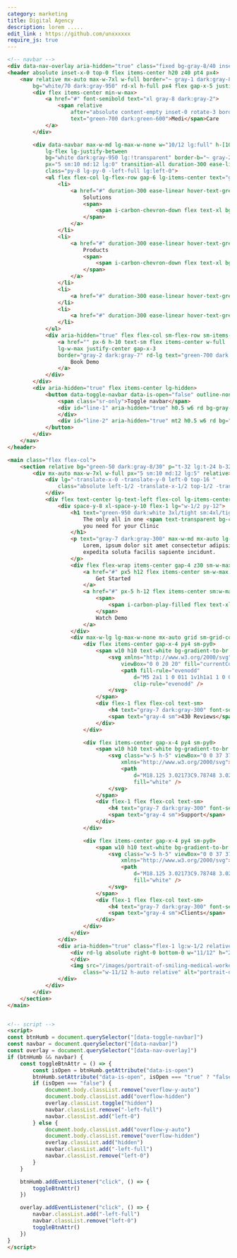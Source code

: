 ```yaml
---
category: marketing
title: Digital Agency 
description: lorem .....
edit_link : https://github.com/unxxxxxx
require_js: true
---
```



```html
<!-- navbar -->
<div data-nav-overlay aria-hidden="true" class="fixed bg-gray-8/40 inset-0 z-30 hidden lg:hidden"></div>
<header absolute inset-x-0 top-0 flex items-center h20 z40 pt4 px4>
    <nav relative mx-auto max-w-7xl w-full border="~ gray-1 dark:gray-8"
        bg="white/70 dark:gray-950" rd-xl h-full px4 flex gap-x-5 justify-between items-center>
        <div flex items-center min-w-max>
            <a href="#" font-semibold text="xl gray-8 dark:gray-2">
                <span relative
                    after="absolute content-empty inset-0 rotate-3 border border-green-700 dark:border-green-600"
                    text="green-700 dark:green-600">Medi</span>Care
            </a>
        </div>

        <div data-navbar max-w-md lg-max-w-none w="10/12 lg:full" h-[100dvh] lg-h-max inset-y-0 fixed lg-relative 
            lg-flex lg-justify-between
            bg="white dark:gray-950 lg:!transparent" border-b="~ gray-2 dark:gray-8 lg:none"
            px="5 sm:10 md:12 lg:0" transition-all duration-300 ease-linear gap-x-6
            class="py-8 lg-py-0 -left-full lg:left-0">
            <ul flex flex-col lg-flex-row gap-6 lg-items-center text="gray-7 dark:gray-300" lg-flex-1 lg-justify-center>
                <li>
                    <a href="#" duration-300 ease-linear hover-text-green-600 flex items-center gap-1.5 justify-between class="group">
                        Solutions
                        <span>
                            <span i-carbon-chevron-down flex text-xl bg="gray-7 dark:gray-300 group-hover:green-600"></span>
                        </span>
                    </a>
                </li>
                <li>
                    <a href="#" duration-300 ease-linear hover-text-green-600 flex items-center gap-1.5 justify-between class="group">
                        Products
                        <span>
                            <span i-carbon-chevron-down flex text-xl bg="gray-7 dark:gray-300 group-hover:green-600"></span>
                        </span>
                    </a>
                </li>
                <li>
                    <a href="#" duration-300 ease-linear hover-text-green-600>Support</a>
                </li>
                <li>
                    <a href="#" duration-300 ease-linear hover-text-green-600>Company</a>
                </li>
            </ul>
            <div aria-hidden="true" flex flex-col sm-flex-row sm-items-center gap-4  lg-min-w-max mt="10 lg:0">
                <a href="" px-6 h-10 text-sm flex items-center w-full 
                lg-w-max justify-center gap-x-3 
                border="gray-2 dark:gray-7" rd-lg text="green-700 dark:gray-1" bg="gray-1 dark:gray-9">
                    Book Demo
                </a>
            </div>
        </div>
        <div aria-hidden="true" flex items-center lg-hidden>
            <button data-toggle-navbar data-is-open="false" outline-none border-l border-l-blue-100 dark-border-l-gray-7 pl3 relative py3 bg-transparent>
                <span class="sr-only">Toggle navbar</span>
                <div id="line-1" aria-hidden="true" h0.5 w6 rd bg-gray-7 dark-bg-gray-300 transition duration-300>
                </div>
                <div id="line-2" aria-hidden="true" mt2 h0.5 w6 rd bg="gray-7 dark:gray-300" transition duration-300></div>
            </button>
        </div>
    </nav>
</header>

<main class="flex flex-col">
    <section relative bg="green-50 dark:gray-8/30" p="t-32 lg:t-24 b-32 lg:b-4">
        <div mx-auto max-w-7xl w-full px="5 sm:10 md:12 lg:5" relative>
            <div lg="-translate-x-0 -translate-y-0 left-0 top-16 "
                class="absolute left-1/2 -translate-x-1/2 top-1/2 -translate-y-1/2 w-40 h-40 skew-x-6 op-50 dark:op-80 rd-full bg-gradient-to-bl from-green-600 to-sky-400 blur-3xl flex">
            </div>
            <div flex text-center lg-text-left flex-col lg-items-center lg-flex-row gap="8 lg:10 xl:12" relative max-w-4xl lg-max-w-none>
                <div space-y-8 xl-space-y-10 flex-1 lg="w-1/2 py-12">
                    <h1 text="green-950 dark:white 3xl/tight sm:4xl/tight md:5xl/tight xl:6xl/tight" font-bold>
                        The only all in one <span text-transparent bg-clip-text bg-gradient-to-br from-green-700 to-sky-600>Tool</span>
                        you need for your Clinic
                    </h1>
                    <p text="gray-7 dark:gray-300" max-w-md mx-auto lg-max-w-none>
                        Lorem, ipsum dolor sit amet consectetur adipisicing elit. Laudantium omnis, molestias
                        expedita soluta facilis sapiente incidunt.
                    </p>
                    <div flex flex-wrap items-center gap-4 z30 sm-w-max sm-flex-nowrap mx-auto lg-mx-0>
                        <a href="#" px5 h12 flex items-center sm-w-max w-full justify-center bg-gradient-to-br from-green-700 to-sky-600 text-white rd-lg ease-linear transition>
                            Get Started
                        </a>
                        <a href="#" px-5 h-12 flex items-center sm:w-max w-full justify-center gap-x-3 border="gray-2 dark:gray-8/60" rd-lg text="green-800 dark:gray-1" bg="green-50 dark:gray-8">
                            <span>
                                <span i-carbon-play-filled flex text-xl bg="green-800 dark:gray-1"></span>
                            </span>
                            Watch Demo
                        </a>
                    </div>
                    <div max-w-lg lg-max-w-none mx-auto grid sm-grid-cols-3 divide-y divide-gray-1 dark-divide-gray-8 sm-divide-y-0 sm-gap-2 p="4 y-0 sm:y-4" text-left rd-lg bg="white dark:gray-950" border="1 gray-1 dark:gray-8" shadow="sm gray-2/50 dark:transparent">
                        <div flex items-center gap-x-4 py4 sm-py0>
                            <span w10 h10 text-white bg-gradient-to-br from-green-700 to-sky-400 rd-md flex items-center justify-center>
                                <svg xmlns="http://www.w3.org/2000/svg" width="20" class="h-5 w-5"
                                    viewBox="0 0 20 20" fill="currentColor">
                                    <path fill-rule="evenodd"
                                        d="M5 2a1 1 0 011 1v1h1a1 1 0 010 2H6v1a1 1 0 01-2 0V6H3a1 1 0 010-2h1V3a1 1 0 011-1zm0 10a1 1 0 011 1v1h1a1 1 0 110 2H6v1a1 1 0 11-2 0v-1H3a1 1 0 110-2h1v-1a1 1 0 011-1zM12 2a1 1 0 01.967.744L14.146 7.2 17.5 9.134a1 1 0 010 1.732l-3.354 1.935-1.18 4.455a1 1 0 01-1.933 0L9.854 12.8 6.5 10.866a1 1 0 010-1.732l3.354-1.935 1.18-4.455A1 1 0 0112 2z"
                                        clip-rule="evenodd" />
                                </svg>
                            </span>
                            <div flex-1 flex flex-col text-sm>
                                <h4 text="gray-7 dark:gray-300" font-semibold>4.5 Stars</h4>
                                <span text="gray-4 sm">430 Reviews</span>
                            </div>
                        </div>

                        <div flex items-center gap-x-4 py4 sm-py0>
                            <span w10 h10 text-white bg-gradient-to-br from-green-700 to-sky-400 rd-md flex items-center justify-center>
                                <svg class="w-5 h-5" viewBox="0 0 37 37" fill="none"
                                    xmlns="http://www.w3.org/2000/svg">
                                    <path
                                        d="M18.125 3.02173C9.78748 3.02173 3.02081 9.78931 3.02081 18.1279C3.02081 26.4666 9.78748 33.2341 18.125 33.2341C26.4625 33.2341 33.2291 26.4666 33.2291 18.1279C33.2291 9.78931 26.4625 3.02173 18.125 3.02173ZM29.3927 13.7773L25.1937 15.5146C24.8154 14.4966 24.2213 13.5726 23.4522 12.8059C22.683 12.0393 21.7571 11.4482 20.738 11.0733L22.475 6.87381C25.6469 8.08231 28.1693 10.605 29.3927 13.7773ZM18.125 22.6598C15.6177 22.6598 13.5937 20.6356 13.5937 18.1279C13.5937 15.6203 15.6177 13.5961 18.125 13.5961C20.6323 13.5961 22.6562 15.6203 22.6562 18.1279C22.6562 20.6356 20.6323 22.6598 18.125 22.6598ZM13.7901 6.8587L15.5573 11.0582C14.5261 11.4341 13.5893 12.0301 12.8119 12.805C12.0346 13.5798 11.4355 14.5148 11.0562 15.5448L6.85727 13.7924C7.46293 12.2156 8.39302 10.7836 9.58731 9.58911C10.7816 8.39466 12.2134 7.46444 13.7901 6.8587ZM6.85727 22.4634L11.0562 20.7262C11.4328 21.7535 12.0295 22.686 12.8044 23.4585C13.5793 24.2309 14.5137 24.8244 15.5422 25.1976L13.775 29.3972C12.2017 28.7887 10.7733 27.8573 9.58184 26.6631C8.39038 25.4688 7.46225 24.0382 6.85727 22.4634ZM22.475 29.3972L20.738 25.1976C21.7619 24.8182 22.6908 24.2203 23.4603 23.4456C24.2298 22.6708 24.8213 21.7376 25.1937 20.7111L29.3927 22.4785C28.785 24.05 27.8558 25.4772 26.6645 26.6686C25.4733 27.8601 24.0463 28.7894 22.475 29.3972Z"
                                        fill="white" />
                                </svg>
                            </span>
                            <div flex-1 flex flex-col text-sm>
                                <h4 text="gray-7 dark:gray-300" font-semibold>H 24/24</h4>
                                <span text="gray-4 sm">Support</span>
                            </div>
                        </div>

                        <div flex items-center gap-x-4 py4 sm-py0>
                            <span w10 h10 text-white bg-gradient-to-br from-green-700 to-sky-400 rd-md flex items-center justify-center>
                                <svg class="w-5 h-5" viewBox="0 0 37 37" fill="none"
                                    xmlns="http://www.w3.org/2000/svg">
                                    <path
                                        d="M18.125 3.02173C9.78748 3.02173 3.02081 9.78931 3.02081 18.1279C3.02081 26.4666 9.78748 33.2341 18.125 33.2341C26.4625 33.2341 33.2291 26.4666 33.2291 18.1279C33.2291 9.78931 26.4625 3.02173 18.125 3.02173ZM29.3927 13.7773L25.1937 15.5146C24.8154 14.4966 24.2213 13.5726 23.4522 12.8059C22.683 12.0393 21.7571 11.4482 20.738 11.0733L22.475 6.87381C25.6469 8.08231 28.1693 10.605 29.3927 13.7773ZM18.125 22.6598C15.6177 22.6598 13.5937 20.6356 13.5937 18.1279C13.5937 15.6203 15.6177 13.5961 18.125 13.5961C20.6323 13.5961 22.6562 15.6203 22.6562 18.1279C22.6562 20.6356 20.6323 22.6598 18.125 22.6598ZM13.7901 6.8587L15.5573 11.0582C14.5261 11.4341 13.5893 12.0301 12.8119 12.805C12.0346 13.5798 11.4355 14.5148 11.0562 15.5448L6.85727 13.7924C7.46293 12.2156 8.39302 10.7836 9.58731 9.58911C10.7816 8.39466 12.2134 7.46444 13.7901 6.8587ZM6.85727 22.4634L11.0562 20.7262C11.4328 21.7535 12.0295 22.686 12.8044 23.4585C13.5793 24.2309 14.5137 24.8244 15.5422 25.1976L13.775 29.3972C12.2017 28.7887 10.7733 27.8573 9.58184 26.6631C8.39038 25.4688 7.46225 24.0382 6.85727 22.4634ZM22.475 29.3972L20.738 25.1976C21.7619 24.8182 22.6908 24.2203 23.4603 23.4456C24.2298 22.6708 24.8213 21.7376 25.1937 20.7111L29.3927 22.4785C28.785 24.05 27.8558 25.4772 26.6645 26.6686C25.4733 27.8601 24.0463 28.7894 22.475 29.3972Z"
                                        fill="white" />
                                </svg>
                            </span>
                            <div flex-1 flex flex-col text-sm>
                                <h4 text="gray-7 dark:gray-300" font-semibold>+ 5k</h4>
                                <span text="gray-4 sm">Clients</span>
                            </div>
                        </div>
                    </div>
                </div>
                <div aria-hidden="true" class="flex-1 lg:w-1/2 relative hidden lg:flex justify-end pr-8">
                    <div rd-lg absolute right-0 bottom-0 w="11/12" h="2/5" bg="gradient-to-tr dark:bg-gradient-to-tr" from="green-50 dark:gray-950" to="sky-100 dark:gray-7">
                    </div>
                    <img src="/images/portrait-of-smiling-medical-worker-girl-doctor.png" width="3200"
                        class="w-11/12 h-auto relative" alt="portrait-of-smiling-medical-worker-girl-doctor">
                </div>
            </div>
        </div>
    </section>
</main>


<!-- script -->
<script>
const btnHumb = document.querySelector("[data-toggle-navbar]")
const navbar = document.querySelector("[data-navbar]")
const overlay = document.querySelector("[data-nav-overlay]")
if (btnHumb && navbar) {
    const toggleBtnAttr = () => {
        const isOpen = btnHumb.getAttribute("data-is-open")
        btnHumb.setAttribute("data-is-open", isOpen === "true" ? "false" : "true")
        if (isOpen === "false") {
            document.body.classList.remove("overflow-y-auto")
            document.body.classList.add("overflow-hidden")
            overlay.classList.toggle("hidden")
            navbar.classList.remove("-left-full")
            navbar.classList.add("left-0")
        } else {
            document.body.classList.add("overflow-y-auto")
            document.body.classList.remove("overflow-hidden")
            overlay.classList.add("hidden")
            navbar.classList.add("-left-full")
            navbar.classList.remove("left-0")
        }
    }

    btnHumb.addEventListener("click", () => {
        toggleBtnAttr()
    })

    overlay.addEventListener("click", () => {
        navbar.classList.add("-left-full")
        navbar.classList.remove("left-0")
        toggleBtnAttr()
    })
}
</script>
```